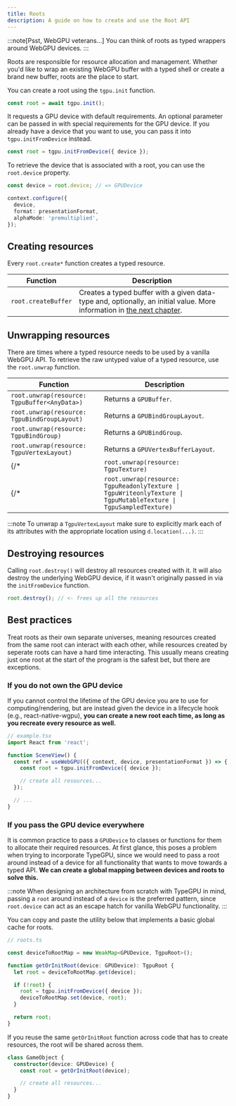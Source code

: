 ```yaml
---
title: Roots
description: A guide on how to create and use the Root API
---
```


:::note[Psst, WebGPU veterans...]
You can think of roots as typed wrappers around WebGPU devices.
:::


Roots are responsible for resource allocation and management. Whether you'd like to wrap an existing WebGPU buffer
with a typed shell or create a brand new buffer, roots are the place to start.

You can create a root using the `tgpu.init` function.

```ts
const root = await tgpu.init();
```

It requests a GPU device with default requirements. An optional parameter
can be passed in with special requirements for the GPU device. If you already have a device that you want to use,
you can pass it into `tgpu.initFromDevice` instead.

```ts
const root = tgpu.initFromDevice({ device });
```

To retrieve the device that is associated with a root, you can use the `root.device` property.

```ts
const device = root.device; // => GPUDevice

context.configure({
  device,
  format: presentationFormat,
  alphaMode: 'premultiplied',
});
```

## Creating resources

Every `root.create*` function creates a typed resource.

| Function | Description |
| --- | --- |
| <div className="w-max">`root.createBuffer`</div> | Creates a typed buffer with a given data-type and, optionally, an initial value. More information in [the next chapter](/TypeGPU/fundamentals/buffers). |

## Unwrapping resources

There are times where a typed resource needs to be used by a vanilla WebGPU API. To retrieve the raw
untyped value of a typed resource, use the `root.unwrap` function.

| Function | Description |
| --- | --- |
| `root.unwrap(resource: TgpuBuffer<AnyData>)` | Returns a `GPUBuffer`. |
| `root.unwrap(resource: TgpuBindGroupLayout)` | Returns a `GPUBindGroupLayout`. |
| `root.unwrap(resource: TgpuBindGroup)` | Returns a `GPUBindGroup`. |
| `root.unwrap(resource: TgpuVertexLayout)` | Returns a `GPUVertexBufferLayout`. |
{/* | `root.unwrap(resource: TgpuTexture)` | Returns a `GPUTexture`. | */}
{/* | `root.unwrap(resource: TgpuReadonlyTexture \| TgpuWriteonlyTexture \| TgpuMutableTexture \| TgpuSampledTexture)` | Returns a `GPUTextureView`. | */}

:::note
To unwrap a `TgpuVertexLayout` make sure to explicitly mark each of its attributes with the appropriate location using `d.location(...)`.
:::

## Destroying resources

Calling `root.destroy()` will destroy all resources created with it.
It will also destroy the underlying WebGPU device, if it wasn't originally passed in via the `initFromDevice` function.

```ts
root.destroy(); // <- frees up all the resources
```

## Best practices

Treat roots as their own separate universes, meaning resources created from the same root can interact with each other, while
resources created by seperate roots can have a hard time interacting. This usually means creating just one root at the start
of the program is the safest bet, but there are exceptions.

### If you do not own the GPU device

If you cannot control the lifetime of the GPU device you are to use for computing/rendering, but are instead given the device in a lifecycle hook (e.g., react-native-wgpu),
**you can create a new root each time, as long as you recreate every resource as well.**

```ts
// example.tsx
import React from 'react';

function SceneView() {
  const ref = useWebGPU(({ context, device, presentationFormat }) => {
    const root = tgpu.initFromDevice({ device });

    // create all resources...
  });

  // ...
}
```

### If you pass the GPU device everywhere

It is common practice to pass a `GPUDevice` to classes or functions for them to allocate their required resources. At first glance, this poses a problem when trying to
incorporate TypeGPU, since we would need to pass a root around instead of a device for all functionality that wants to move towards a typed API. **We can create a global mapping
between devices and roots to solve this.**

:::note
When designing an architecture from scratch with TypeGPU in mind, passing a `root` around instead of a `device` is the preferred pattern, since
`root.device` can act as an escape hatch for vanilla WebGPU functionality.
:::

You can copy and paste the utility below that implements a basic global cache for roots.

```ts
// roots.ts

const deviceToRootMap = new WeakMap<GPUDevice, TgpuRoot>();

function getOrInitRoot(device: GPUDevice): TgpuRoot {
  let root = deviceToRootMap.get(device);

  if (!root) {
    root = tgpu.initFromDevice({ device });
    deviceToRootMap.set(device, root);
  }

  return root;
}
```

If you reuse the same `getOrInitRoot` function across code that has to create resources, the root will be shared
across them.

```ts
class GameObject {
  constructor(device: GPUDevice) {
    const root = getOrInitRoot(device);

    // create all resources...
  }
}
```
